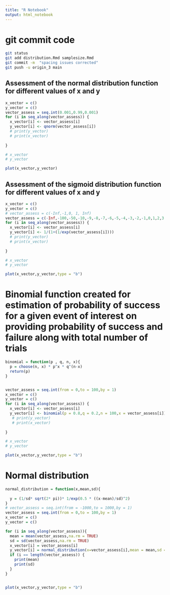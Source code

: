 ```yaml
---
title: "R Notebook"
output: html_notebook
---
```

# git commit code
```bash
git status
git add distribution.Rmd samplesize.Rmd
git commit -m  "spacing issues corrected"
git push -u origin_3 main
```
## Assessment of the normal distribution function for different values of x and y
```r

x_vector = c()
y_vector = c()
vector_assess = seq.int(0.001,0.99,0.001)
for (i in seq_along(vector_assess)) {
  x_vector[i] <- vector_assess[i]
  y_vector[i] <- qnorm(vector_assess[i])
  # print(y_vector)
  # print(x_vector)
  
}

# x_vector
# y_vector

plot(x_vector,y_vector)
```

## Assessment of the sigmoid distribution function for different values of x and y
```r

x_vector = c()
y_vector = c()
# vector_assess = c(-Inf,-1,0, 1, Inf)
vector_assess = c(-Inf,-100,-50,-10,-9,-8,-7,-6,-5,-4,-3,-2,-1,0,1,2,3,4,5,6,7,8,9,10,50,100,Inf)
for (i in seq_along(vector_assess)) {
  x_vector[i] <- vector_assess[i]
  y_vector[i] <- 1/(1+(1/exp(vector_assess[i])))
  # print(y_vector)
  # print(x_vector)
  
}

# x_vector
# y_vector

plot(x_vector,y_vector,type = "b")
```

# Binomial function created for estimation of probability of success for a given event of interest on providing probability of success and failure along with total number of trials
```r
binomial = function(p , q, n, x){
  p = choose(n, x) * p^x * q^(n-x)
  return(p)
}


vector_assess = seq.int(from = 0,to = 100,by = 1)
x_vector = c()
y_vector = c()
for (i in seq_along(vector_assess)) {
  x_vector[i] <- vector_assess[i]
  y_vector[i] <- binomial(p = 0.8,q = 0.2,n = 100,x = vector_assess[i])
   # print(y_vector)
   # print(x_vector)
  
}

# x_vector
# y_vector

plot(x_vector,y_vector,type = "b")
```


# Normal distribution
```r

normal_distribution = function(x,mean,sd){
  
  y = (1/sd* sqrt(2* pi))* 1/exp(0.5 * ((x-mean)/sd)^2)
}
# vector_assess = seq.int(from = -1000,to = 1000,by = 1)
vector_assess = seq.int(from = 0,to = 100,by = 1)
x_vector = c()
y_vector = c()

for (i in seq_along(vector_assess)){
  mean = mean(vector_assess,na.rm = TRUE)
  sd = sd(vector_assess,na.rm = TRUE)
  x_vector[i] = vector_assess[i]
  y_vector[i] = normal_distribution(x=vector_assess[i],mean = mean,sd = sd)
  if (i == length(vector_assess)) {
    print(mean)
    print(sd)
  }
}


plot(x_vector,y_vector,type = "b")
```

